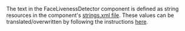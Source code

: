 The text in the FaceLivenessDetector component is defined as string resources in the component's [strings.xml file](https://github.com/aws-amplify/amplify-ui-android/blob/main/liveness/src/main/res/values/strings.xml). These values can be translated/overwritten by following the instructions [here](https://developer.android.com/guide/topics/resources/localization#creating-alternatives).
